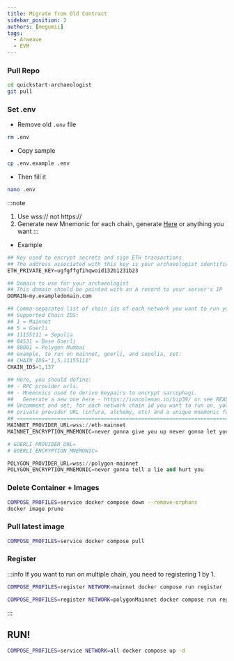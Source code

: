 ```yaml
---
title: Migrate from Old Contract
sidebar_position: 2
authors: [megumii]
tags:
  - Arweave
  - EVM
---
```



### Pull Repo
```bash
cd quickstart-archaeologist
git pull
```

### Set .env

- Remove old `.env` file
```bash
rm .env
```

- Copy sample
```bash
cp .env.example .env
```

- Then fill it
```bash
nano .env
```

:::note
1. Use wss:// not https://
2. Generate new Mnemonic for each chain, generate [Here](https://iancoleman.io/bip39/) or anything you want
:::

- Example

```py title=".env"
## Key used to encrypt secrets and sign ETH transactions
## The address associated with this key is your archaeologist identifier
ETH_PRIVATE_KEY=ugfgffgfihqwoid132b1231b23

## Domain to use for your archaeologist
## This domain should be pointed with an A record to your server's IP
DOMAIN=my.exampledomain.com

## Comma-separated list of chain ids of each network you want to run your service on.
## Supported Chain IDS:
## 1 = Mainnet
## 5 = Goerli
## 11155111 = Sepolia
## 84531 = Base Goerli
## 80001 = Polygon Mumbai
## example, to run on mainnet, goerli, and sepolia, set:
## CHAIN_IDS="1,5,11155111"
CHAIN_IDS=1,137

## Here, you should define:
## - RPC provider urls.
## - Mnemonics used to derive keypairs to encrypt sarcophagi.
##   Generate a new one here - https://iancoleman.io/bip39/ or see README to generate one offline.
## Uncomment and set, for each network chain id you want to run on, your own
## private provider URL (infura, alchemy, etc) and a unique mnemonic for that network.
## ================================================================================================
MAINNET_PROVIDER_URL=wss://eth-mainnet
MAINNET_ENCRYPTION_MNEMONIC=never gonna give you up never gonna let you down

# GOERLI_PROVIDER_URL=
# GOERLI_ENCRYPTION_MNEMONIC=

POLYGON_PROVIDER_URL=wss://polygon-mainnet
POLYGON_ENCRYPTION_MNEMONIC=never gonna tell a lie and hurt you
```

### Delete Container + Images
```bash
COMPOSE_PROFILES=service docker compose down --remove-orphans
docker image prune
```

### Pull latest image
```bash
COMPOSE_PROFILES=service docker compose pull
```

### Register

:::info
If you want to run on multiple chain, you need to registering 1 by 1.


<Tabs>
<TabItem value="Ethereum">


```bash
COMPOSE_PROFILES=register NETWORK=mainnet docker compose run register
```

</TabItem>
<TabItem value="Polygon">

```bash
COMPOSE_PROFILES=register NETWORK=polygonMainnet docker compose run register
```

</TabItem>
</Tabs>
:::

## RUN!
```bash
COMPOSE_PROFILES=service NETWORK=all docker compose up -d
```